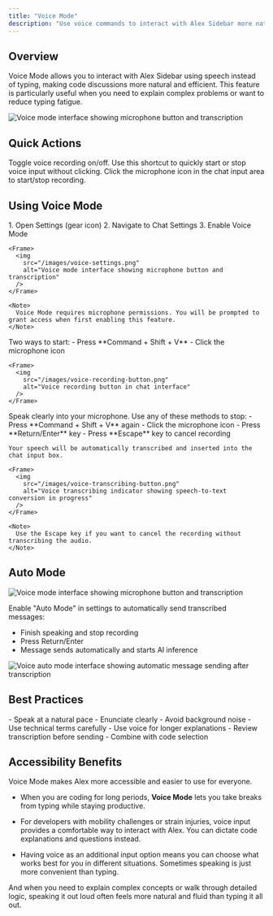 ```yaml
---
title: "Voice Mode"
description: "Use voice commands to interact with Alex Sidebar more naturally"
---
```


## Overview

Voice Mode allows you to interact with Alex Sidebar using speech instead of typing, making code discussions more natural and efficient. This feature is particularly useful when you need to explain complex problems or want to reduce typing fatigue.

<Frame>
  <img
    src="/images/voice-mode.png"
    alt="Voice mode interface showing microphone button and transcription"
  />
</Frame>

## Quick Actions

<CardGroup cols={2}>
  <Card title="Command + Shift + V" icon="microphone">
    Toggle voice recording on/off. Use this shortcut to quickly start or stop voice input without clicking.
  </Card>

  <Card title="Microphone Button" icon="circle-microphone">
    Click the microphone icon in the chat input area to start/stop recording.
  </Card>
</CardGroup>

## Using Voice Mode

<Steps>
  <Step title="Enable Voice Mode">
    1. Open Settings (gear icon)
    2. Navigate to Chat Settings
    3. Enable Voice Mode

    <Frame>
      <img
        src="/images/voice-settings.png"
        alt="Voice mode interface showing microphone button and transcription"
      />
    </Frame>

    <Note>
      Voice Mode requires microphone permissions. You will be prompted to grant access when first enabling this feature.
    </Note>
  </Step>

  <Step title="Start Recording">
    Two ways to start:
    - Press **Command + Shift + V**
    - Click the microphone icon    

    <Frame>
      <img
        src="/images/voice-recording-button.png"
        alt="Voice recording button in chat interface"
      />
    </Frame>
  </Step>

  <Step title="Speak Your Message">
    Speak clearly into your microphone.
  </Step>

  <Step title="Stop Recording">
    Use any of these methods to stop:
    - Press **Command + Shift + V** again
    - Click the microphone icon
    - Press **Return/Enter** key
    - Press **Escape** key to cancel recording
    
    Your speech will be automatically transcribed and inserted into the chat input box.
    
    <Frame>
      <img
        src="/images/voice-transcribing-button.png"
        alt="Voice transcribing indicator showing speech-to-text conversion in progress"
      />
    </Frame>

    <Note>
      Use the Escape key if you want to cancel the recording without transcribing the audio.
    </Note>
  </Step>
</Steps>

## Auto Mode

  <Frame>
      <img
        src="/images/voice-settings.png"
        alt="Voice mode interface showing microphone button and transcription"
      />
    </Frame>

Enable "Auto Mode" in settings to automatically send transcribed messages:
- Finish speaking and stop recording
- Press Return/Enter 
- Message sends automatically and starts AI inference

<Frame>
  <img
    src="/images/voice-auto-mode.png"
    alt="Voice auto mode interface showing automatic message sending after transcription"
  />
</Frame>


## Best Practices

<CardGroup cols={2}>
  <Card title="Clear Speech" icon="waveform">
    - Speak at a natural pace
    - Enunciate clearly
    - Avoid background noise
    - Use technical terms carefully
  </Card>

  <Card title="Efficient Workflow" icon="arrows-rotate">
    - Use voice for longer explanations
    - Review transcription before sending
    - Combine with code selection
  </Card>
</CardGroup>

## Accessibility Benefits

Voice Mode makes Alex more accessible and easier to use for everyone.

- When you are coding for long periods, **Voice Mode** lets you take breaks from typing while staying productive.

- For developers with mobility challenges or strain injuries, voice input provides a comfortable way to interact with Alex. You can dictate code explanations and questions instead.

- Having voice as an additional input option means you can choose what works best for you in different situations. Sometimes speaking is just more convenient than typing.

And when you need to explain complex concepts or walk through detailed logic, speaking it out loud often feels more natural and fluid than typing it all out.